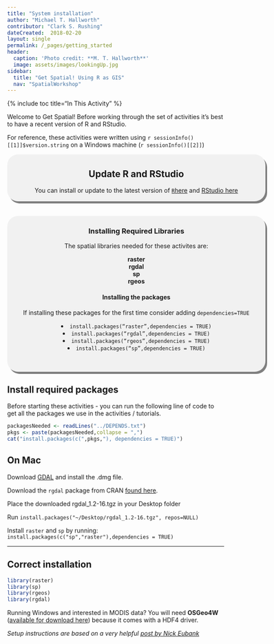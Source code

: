 ```yaml
---
title: "System installation"
author: "Michael T. Hallworth"
contributor: "Clark S. Rushing"
dateCreated:  2018-02-20
layout: single
permalink: /_pages/getting_started
header:
  caption: 'Photo credit: **M. T. Hallworth**'
  image: assets/images/lookingUp.jpg
sidebar:
  title: "Get Spatial! Using R as GIS"
  nav: "SpatialWorkshop"
---
```


{% include toc title="In This Activity" %}

<a name="TOP"></a>

Welcome to Get Spatial! Before working through the set of activities it's best to have a recent version of R and RStudio. 

For reference, these activities were written using `r sessionInfo()[[1]]$version.string` on a Windows machine (`r sessionInfo()[[2]]`)

<div style="background-color:rgba(0, 0, 0, 0.0470588); border-radius: 25px; text-align:center; vertical-align: middle; padding:3px 0; width: 600px; margin: auto; box-shadow: 4px 5px gray;">
<h2>Update R and RStudio</h2>
You can install or update to the latest version of <a href="https://cloud.r-project.org/"><code>R</code>here</a> and <a href="https://www.rstudio.com/products/rstudio/download/">RStudio here</a>
</div>
<br>
<br>
<a name="install.packages"></a>
<div style="background-color:rgba(0, 1, 1, 0.0470588); border-radius: 25px; text-align:center; vertical-align: middle; padding:2px 0; width: 600px; margin: auto; box-shadow: 4px 5px gray;">
<h3> Installing Required Libraries</h3> 
The spatial libraries needed for these activites are:

<strong>raster</strong>     
<strong>rgdal</strong>      
<strong>sp</strong>     
<strong>rgeos</strong>        
  
<h4>Installing the packages</h4>     
If installing these packages for the first time consider adding <code>dependencies=TRUE</code>        

<li><code>install.packages("raster",dependencies = TRUE)</code></li>
<li><code>install.packages("rgdal",dependencies = TRUE)</code></li>
<li><code>install.packages("rgeos",dependencies = TRUE)</code></li>
<li><code>install.packages("sp",dependencies = TRUE)</code></li>
<br>       
</div>

## Install required packages 
Before starting these activities - you can run the following line of code to get all the packages we use in the activities / tutorials. 
```r
packagesNeeded <- readLines("../DEPENDS.txt")
pkgs <- paste(packagesNeeded,collapse = ",")
cat("install.packages(c(",pkgs,"), dependencies = TRUE)")
```

## On Mac 
Download [GDAL](https://trac.osgeo.org/gdal/wiki/DownloadingGdalBinaries) and install the .dmg file. 

Download the `rgdal` package from CRAN [found here](https://cran.r-project.org/web/packages/rgdal/index.html).

Place the downloaded rgdal_1.2-16.tgz in your Desktop folder

Run `install.packages("~/Desktop/rgdal_1.2-16.tgz", repos=NULL)`

Install `raster` and `sp` by running: `install.packages(c("sp","raster"),dependencies = TRUE)`
<br>
<hr> 

## Correct installation
```r
library(raster)
library(sp)
library(rgeos)
library(rgdal)
```

Running Windows and interested in MODIS data? You will need <strong>OSGeo4W</strong> ([available for download here](https://trac.osgeo.org/osgeo4w/)) because it comes with a HDF4 driver.


*Setup instructions are based on a very helpful [post by Nick Eubank](http://www.nickeubank.com/wp-content/uploads/2015/10/RGIS1_SpatialDataTypes_part0_setup.html)*
